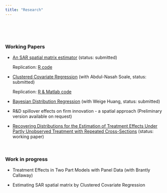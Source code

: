 ```yaml
---
title: "Research"
---
```

<br> 

<!--# ****-->

<br>

### **Working Papers**
* [An SAR spatial matrix estimator](https://www.researchgate.net/publication/334625132_An_SAR_spatial_matrix_estimator) (status: submitted)

    Replication: <a href="Tsyawo_2019a.zip#" class="download" title=" "> R code </a>

* [Clustered Covariate Regression](https://www.researchgate.net/publication/333207469_Clustered_covariate_regression) (with Abdul-Nasah Soale, status: submitted)

    Replication: <a href="Soale&Tsyawo_2019_Code.zip#" class="download" title=" "> R & Matlab code </a>

* [Bayesian Distribution Regression](https://papers.ssrn.com/sol3/papers.cfm?abstract_id=3048658) (with Weige Huang, status: submitted)  

* R&D spillover effects on firm innovation - a spatial approach (Preliminary version available on request)

* [Recovering Distributions for the Estimation of Treatment Effects Under Partly Unobserved Treatment with Repeated Cross-Sections](https://papers.ssrn.com/sol3/papers.cfm?abstract_id=3194286) (status: working paper)

<!-- Commented out: -->

<!--
* <a href="Huang&Tsyawo2018_4.pdf#" class="download" title=" ">Bayesian Distribution Regression</a> [[Submitted]](with Weige Huang)
-->

<br>

### **Work in progress**

* Treatment Effects in Two Part Models with Panel Data (with Brantly Callaway)

* Estimating SAR spatial matrix by Clustered Covariate Regression 
